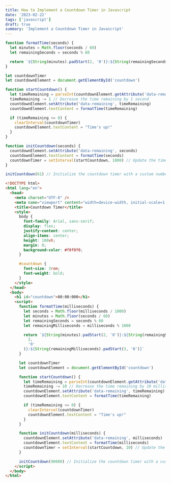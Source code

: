 ```yaml
---
title: How to Implement a Countdown Timer in Javascript
date: '2023-02-22'
tags: ['javascript']
draft: true
summary: 'Implement a Countdown Timer in Javascript'
---
```


```javascript
function formatTime(seconds) {
  let minutes = Math.floor(seconds / 60)
  let remainingSeconds = seconds % 60

  return `${String(minutes).padStart(2, '0')}:${String(remainingSeconds).padStart(2, '0')}`
}

let countdownTimer
let countdownElement = document.getElementById('countdown')

function startCountdown() {
  let timeRemaining = parseInt(countdownElement.getAttribute('data-remaining'))
  timeRemaining -= 1 // Decrease the time remaining by 1 second
  countdownElement.setAttribute('data-remaining', timeRemaining)
  countdownElement.textContent = formatTime(timeRemaining)

  if (timeRemaining <= 0) {
    clearInterval(countdownTimer)
    countdownElement.textContent = "Time's up!"
  }
}

function initCountdown(seconds) {
  countdownElement.setAttribute('data-remaining', seconds)
  countdownElement.textContent = formatTime(seconds)
  countdownTimer = setInterval(startCountdown, 1000) // Update the timer every 1 second (1000 milliseconds)
}

initCountdown(61) // Initialize the countdown timer with a custom number of seconds (e.g., 90 seconds)
```

```html
<!DOCTYPE html>
<html lang="en">
  <head>
    <meta charset="UTF-8" />
    <meta name="viewport" content="width=device-width, initial-scale=1.0" />
    <title>Countdown Timer</title>
    <style>
      body {
        font-family: Arial, sans-serif;
        display: flex;
        justify-content: center;
        align-items: center;
        height: 100vh;
        margin: 0;
        background-color: #f0f0f0;
      }

      #countdown {
        font-size: 3rem;
        font-weight: bold;
      }
    </style>
  </head>
  <body>
    <h1 id="countdown">00:00:000</h1>
    <script>
      function formatTime(milliseconds) {
        let seconds = Math.floor(milliseconds / 1000)
        let minutes = Math.floor(seconds / 60)
        let remainingSeconds = seconds % 60
        let remainingMilliseconds = milliseconds % 1000

        return `${String(minutes).padStart(2, '0')}:${String(remainingSeconds).padStart(
          2,
          '0'
        )}:${String(remainingMilliseconds).padStart(3, '0')}`
      }

      let countdownTimer
      let countdownElement = document.getElementById('countdown')

      function startCountdown() {
        let timeRemaining = parseInt(countdownElement.getAttribute('data-remaining'))
        timeRemaining -= 10 // Decrease the time remaining by 10 milliseconds
        countdownElement.setAttribute('data-remaining', timeRemaining)
        countdownElement.textContent = formatTime(timeRemaining)

        if (timeRemaining <= 0) {
          clearInterval(countdownTimer)
          countdownElement.textContent = "Time's up!"
        }
      }

      function initCountdown(milliseconds) {
        countdownElement.setAttribute('data-remaining', milliseconds)
        countdownElement.textContent = formatTime(milliseconds)
        countdownTimer = setInterval(startCountdown, 10) // Update the timer every 10 milliseconds
      }

      initCountdown(90000) // Initialize the countdown timer with a custom number of milliseconds (e.g., 90,000 milliseconds or 90 seconds)
    </script>
  </body>
</html>
```

